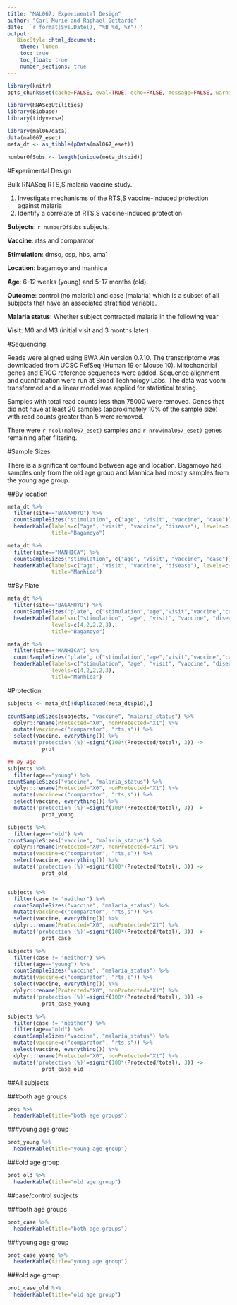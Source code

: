 ```yaml
---
title: "MAL067: Experimental Design"
author: "Carl Murie and Raphael Gottardo"
date: '`r format(Sys.Date(), "%B %d, %Y")`'
output: 
   BiocStyle::html_document:
    theme: lumen
    toc: true
    toc_float: true
    number_sections: true
---
```


```r
library(knitr)
opts_chunk$set(cache=FALSE, eval=TRUE, echo=FALSE, message=FALSE, warning=FALSE, results='asis')
```

```r
library(RNASeqUtilities)
library(Biobase)
library(tidyverse)
```


```r
library(mal067data)
data(mal067_eset)
meta_dt <- as_tibble(pData(mal067_eset))

numberOfSubs <- length(unique(meta_dt$pid))
```

#Experimental Design

Bulk RNASeq RTS,S malaria vaccine study. 

1. Investigate mechanisms of the RTS,S vaccine-induced protection against malaria  
2. Identify a correlate of RTS,S vaccine-induced protection  

**Subjects**: `r numberOfSubs` subjects.

**Vaccine**: rtss and comparator

**Stimulation**: dmso, csp, hbs, ama1

**Location**: bagamoyo and manhica

**Age**: 6-12 weeks (young) and 5-17 months (old).

**Outcome**: control (no malaria) and case (malaria) which is a subset of all subjects that have an associated stratified variable.  
  
**Malaria status**: Whether subject contracted malaria in the following year  

**Visit**: M0 and M3 (initial visit and 3 months later)


#Sequencing

Reads were aligned using BWA Aln version 0.7.10. The transcriptome was downloaded from
UCSC RefSeq (Human 19 or Mouse 10). Mitochondrial genes and ERCC reference sequences were
added. Sequence alignment and quantification were run at Broad Technology Labs. The data was voom transformed and a linear model was applied for statistical testing.

Samples with total read counts less than 75000 were removed. Genes that did not have at least 20 samples (approximately 10% of the sample size) with read counts greater than 5 were removed. 

There were `r ncol(mal067_eset)` samples and `r nrow(mal067_eset)` genes remaining after filtering. 


#Sample Sizes

There is a significant confound between age and location. Bagamoyo had samples only from the old age group and Manhica had mostly samples from the young age group.

##By location  
  
```r
meta_dt %>%
  filter(site=="BAGAMOYO") %>%
  countSampleSizes("stimulation", c("age", "visit", "vaccine", "case")) %>%
  headerKable(labels=c("age", "visit", "vaccine", "disease"), levels=c(2,2,2,3),
              title="Bagamoyo")

meta_dt %>%
  filter(site=="MANHICA") %>%
  countSampleSizes("stimulation", c("age", "visit", "vaccine", "case")) %>%
  headerKable(labels=c("age", "visit", "vaccine", "disease"), levels=c(2,2,2,3),
              title="Manhica")

```
  
##By Plate  
  
```r
meta_dt %>%
  filter(site=="BAGAMOYO") %>%
  countSampleSizes("plate", c("stimulation","age","visit","vaccine","case")) %>%
  headerKable(labels=c("stimulation", "age", "visit", "vaccine", "disease"),
              levels=c(4,2,2,2,3),
              title="Bagamoyo")

meta_dt %>%
  filter(site=="MANHICA") %>%
  countSampleSizes("plate", c("stimulation","age","visit","vaccine","case")) %>%
  headerKable(labels=c("stimulation", "age", "visit", "vaccine", "disease"),
              levels=c(4,2,2,2,3),
              title="Manhica")

```
  
#Protection

```r
subjects <- meta_dt[!duplicated(meta_dt$pid),]

countSampleSizes(subjects, "vaccine", "malaria_status") %>%
  dplyr::rename(Protected="X0", nonProtected="X1") %>%
  mutate(vaccine=c("comparator", "rts,s")) %>%
  select(vaccine, everything()) %>%
  mutate('protection (%)'=signif(100*(Protected/total), 3)) ->
           prot

## by age
subjects %>%
  filter(age=="young") %>%
countSampleSizes("vaccine", "malaria_status") %>%
  dplyr::rename(Protected="X0", nonProtected="X1") %>%
  mutate(vaccine=c("comparator", "rts,s")) %>%
  select(vaccine, everything()) %>%
  mutate('protection (%)'=signif(100*(Protected/total), 3)) ->
           prot_young

subjects %>%
  filter(age=="old") %>%
countSampleSizes("vaccine", "malaria_status") %>%
  dplyr::rename(Protected="X0", nonProtected="X1") %>%
  mutate(vaccine=c("comparator", "rts,s")) %>%
  select(vaccine, everything()) %>%
  mutate('protection (%)'=signif(100*(Protected/total), 3)) ->
           prot_old


subjects %>%
  filter(case != "neither") %>%
  countSampleSizes("vaccine", "malaria_status") %>%
  mutate(vaccine=c("comparator", "rts,s")) %>%
  select(vaccine, everything()) %>%
  dplyr::rename(Protected="X0", nonProtected="X1") %>%
  mutate('protection (%)'=signif(100*(Protected/total), 3)) ->
           prot_case

subjects %>%
  filter(case != "neither") %>%
  filter(age=="young") %>%
  countSampleSizes("vaccine", "malaria_status") %>%
  mutate(vaccine=c("comparator", "rts,s")) %>%
  select(vaccine, everything()) %>%
  dplyr::rename(Protected="X0", nonProtected="X1") %>%
  mutate('protection (%)'=signif(100*(Protected/total), 3)) ->
           prot_case_young

subjects %>%
  filter(case != "neither") %>%
  filter(age=="old") %>%
  countSampleSizes("vaccine", "malaria_status") %>%
  mutate(vaccine=c("comparator", "rts,s")) %>%
  select(vaccine, everything()) %>%
  dplyr::rename(Protected="X0", nonProtected="X1") %>%
  mutate('protection (%)'=signif(100*(Protected/total), 3)) ->
           prot_case_old


```

##All subjects  
  
###both age groups  
```r
prot %>%
  headerKable(title="both age groups")
```

###young age group    
```r
prot_young %>%
  headerKable(title="young age group")
```

###old age group  
```r
prot_old %>%
  headerKable(title="old age group")
```

##case/control subjects  
  
###both age groups
```r
prot_case %>%
  headerKable(title="both age groups")
```

###young age group
```r
prot_case_young %>%
  headerKable(title="young age group")
```

###old age group
```r
prot_case_old %>%
  headerKable(title="old age group")
```


